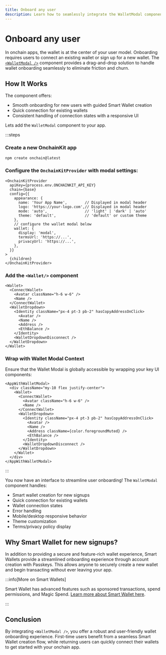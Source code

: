 ```yaml
---
title: Onboard any user
description: Learn how to seamlessly integrate the WalletModal component from OnchainKit to rapidly onboard new users with a smart wallet experience.
---
```



# Onboard any user

In onchain apps, the wallet is at the center of your user model. Onboarding requires users to connect an existing wallet or sign up for a new wallet. The [`<WalletModal />`](/builderkits/onchainkit/wallet/wallet-modal) component provides a drag-and-drop solution to handle wallet onboarding seamlessly to eliminate friction and churn.

## How It Works

The component offers:
- Smooth onboarding for new users with guided Smart Wallet creation
- Quick connection for existing wallets
- Consistent handling of connection states with a responsive UI

Lets add the `WalletModal` component to your app.

:::steps

### Create a new OnchainKit app

```bash [Terminal]
npm create onchain@latest
```

### Configure the `OnchainKitProvider` with modal settings:

```tsx [providers.tsx]
<OnchainKitProvider
  apiKey={process.env.ONCHAINKIT_API_KEY}
  chain={base}
  config={{
    appearance: {
      name: 'Your App Name',        // Displayed in modal header
      logo: 'https://your-logo.com',// Displayed in modal header
      mode: 'auto',                 // 'light' | 'dark' | 'auto'
      theme: 'default',             // 'default' or custom theme
    },
    // configure the wallet modal below 
    wallet: {
      display: 'modal',       
      termsUrl: 'https://...', 
      privacyUrl: 'https://...', 
    },
  }}
>
  {children}
</OnchainKitProvider>
```

### Add the `<Wallet/>` component

```tsx [App.tsx]
<Wallet>
  <ConnectWallet>
    <Avatar className="h-6 w-6" />
    <Name />
  </ConnectWallet>
  <WalletDropdown>
    <Identity className="px-4 pt-3 pb-2" hasCopyAddressOnClick>
      <Avatar />
      <Name />
      <Address />
      <EthBalance />
    </Identity>
    <WalletDropdownDisconnect />
  </WalletDropdown>
</Wallet>
```

### Wrap with Wallet Modal Context

Ensure that the Wallet Modal is globally accessible by wrapping your key UI components:

```tsx
<AppWithWalletModal>
  <div className="my-10 flex justify-center">
    <Wallet>
      <ConnectWallet>
        <Avatar className="h-6 w-6" />
        <Name />
      </ConnectWallet>
      <WalletDropdown>
        <Identity className="px-4 pt-3 pb-2" hasCopyAddressOnClick>
          <Avatar />
          <Name />
          <Address className={color.foregroundMuted} />
          <EthBalance />
        </Identity>
        <WalletDropdownDisconnect />
      </WalletDropdown>
    </Wallet>
  </div>
</AppWithWalletModal>
```

:::

<AppWithWalletModal>
  <div className="my-10 flex justify-center">
    <Wallet>
      <ConnectWallet>
        <Avatar className="h-6 w-6" />
        <Name />
      </ConnectWallet>
      <WalletDropdown>
        <Identity className="px-4 pt-3 pb-2" hasCopyAddressOnClick>
          <Avatar />
          <Name />
          <Address className={color.foregroundMuted} />
          <EthBalance />
        </Identity>
        <WalletDropdownDisconnect />
      </WalletDropdown>
    </Wallet>
  </div>
</AppWithWalletModal>

You now have an interface to streamline user onboarding! The `WalletModal` component handles: 
- Smart wallet creation for new signups 
- Quick connection for existing wallets
- Wallet connection states
- Error handling
- Mobile/desktop responsive behavior
- Theme customization
- Terms/privacy policy display



## Why Smart Wallet for new signups?

In addition to providing a secure and feature-rich wallet experience, Smart Wallets provide a streamlined onboarding experience through account creation with Passkeys. This allows anyone to securely create a new wallet and begin transacting without ever leaving your app.

:::info[More on Smart Wallets]

Smart Wallet has advanced features such as sponsored transactions, spend permissions, and Magic Spend. [Learn more about Smart Wallet here](/identity/smart-wallet/introduction/install-web).

:::

## Conclusion

By integrating  `<WalletModal />`, you offer a robust and user-friendly wallet onboarding experience. First-time users benefit from a seamless Smart Wallet creation flow, while returning users can quickly connect their wallets to get started with your onchain app.
